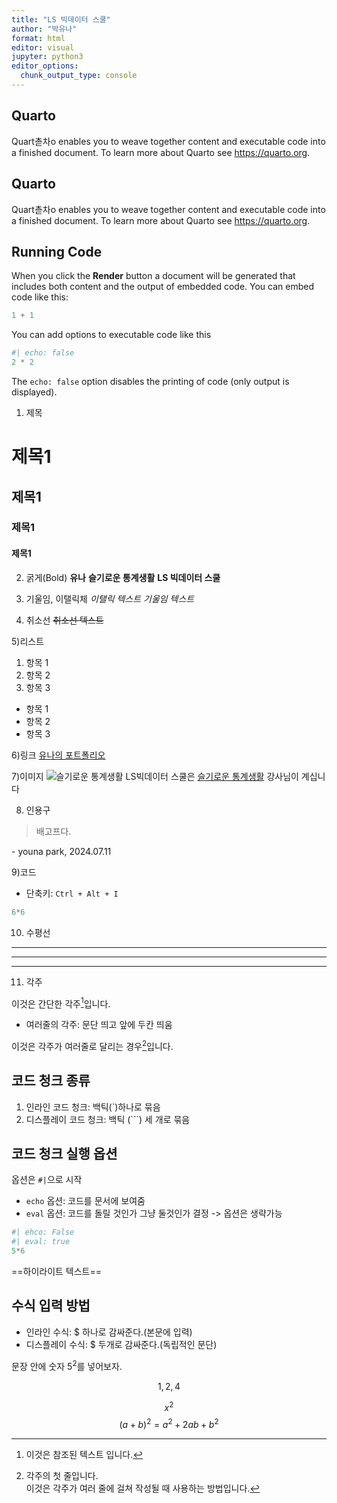 ```yaml
---
title: "LS 빅데이터 스쿨"
author: "박유나"
format: html
editor: visual
jupyter: python3
editor_options: 
  chunk_output_type: console
---
```


## Quarto

Quart촏차o enables you to weave together content and executable code into a finished document. To learn more about Quarto see <https://quarto.org>.

## Quarto

Quart촏차o enables you to weave together content and executable code into a finished document. To learn more about Quarto see <https://quarto.org>.

## Running Code

When you click the **Render** button a document will be generated that includes both content and the output of embedded code. You can embed code like this:

```python
1 + 1
```

You can add options to executable code like this

```python
#| echo: false  
2 * 2
```

The `echo: false` option disables the printing of code (only output is displayed).

1)  제목

# 제목1

## 제목1

### 제목1

#### 제목1

2)  굵게(Bold) **유나** **슬기로운 통계생활** **LS 빅데이터 스쿨**

3)  기울임, 이탤릭체 *이탤릭 텍스트* *기울임 텍스트*

4)  취소선 ~~취소선 텍스트~~

5)리스트

1.  항목 1
2.  항목 2
3.  항목 3

-   항목 1
-   항목 2
-   항목 3

6)링크 [유나의 포트폴리오](https://www.notion.so/7-11_-f06830fbdfb34b8a956b0772e52774c2)

7)이미지 ![슬기로운 통계생활](https://statisticsplaybook.com/wp-content/uploads/2023/09/%EC%8A%AC%ED%86%B5%EB%A1%9C%EA%B3%A0%EB%94%94%EC%9E%90%EC%9D%B8-%ED%88%AC%EB%AA%85512x512.webp) LS빅데이터 스쿨은 [슬기로운 통계생활](https://statisticsplaybook.com/wp-content/uploads/2023/09/%EC%8A%AC%ED%86%B5%EB%A1%9C%EA%B3%A0%EB%94%94%EC%9E%90%EC%9D%B8-%ED%88%AC%EB%AA%85512x512.webp) 강사님이 계십니다

8)  인용구

> 배고프다.

\- youna park, 2024.07.11

9)코드

-   단축키: `Ctrl + Alt + I`

```python
6*6
```

10) 수평선

------------------------------------------------------------------------

------------------------------------------------------------------------

------------------------------------------------------------------------

11) 각주

이것은 간단한 각주[^1]입니다.

[^1]: 이것은 참조된 텍스트 입니다.

-   여러줄의 각주: 문단 띄고 앞에 두칸 띄움

이것은 각주가 여러줄로 달리는 경우[^2]입니다.

[^2]: 각주의 첫 줄입니다.\
    이것은 각주가 여러 줄에 걸쳐 작성될 때 사용하는 방법입니다.

## 코드 청크 종류

1.  인라인 코드 청크: 백틱(\`)하나로 묶음
2.  디스플레이 코드 청크: 백틱 (\`\`\`) 세 개로 묶음

## 코드 청크 실행 옵션

옵션은 `#|`으로 시작

-   `echo` 옵션: 코드를 문서에 보여줌
-   `eval` 옵션: 코드를 돌릴 것인가 그냥 둘것인가 결정 -\> 옵션은 생략가능

```python
#| ehco: False
#| eval: true
5*6
```

==하이라이트 텍스트==

## 수식 입력 방법

-   인라인 수식: \$ 하나로 감싸준다.(본문에 입력)
-   디스플레이 수식: \$ 두개로 감싸준다.(독립적인 문단)

문장 안에 숫자 $5^2$를 넣어보자.

$$
 1, 2, 4
 $$

$$
x^2
$$ $$
(a+b)^2=a^2+2ab+b^2
$$
